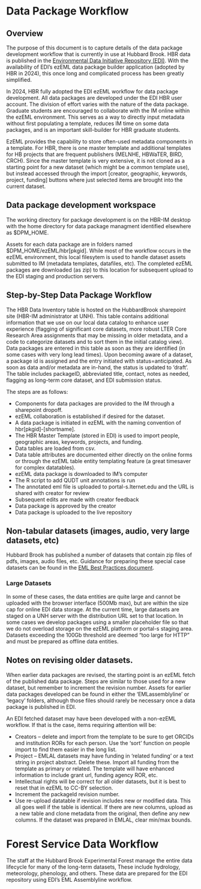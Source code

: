 # Data Package Workflow

## Overview

The purpose of this document is to capture details of the data package development workflow that is currently in use at Hubbard Brook. HBR data is published in the [Environmental Data Initiative Repository (EDI)](https://edirepository.org). With the availability of EDI's ezEML data package builder application (adopted by HBR in 2024), this once long and complicated process has been greatly simplified. 

In 2024, HBR fully adopted the EDI ezEML workflow for data package development. All data packages are developed under the EDI HBR user account. The division of effort varies with the nature of the data package. Graduate students are encouraged to collaborate with the IM online within the ezEML environment. This serves as a way to directly input metadata without first populating a template, reduces IM time on some data packages, and is an important skill-builder for HBR graduate students.

EzEML provides the capability to store often-used metadata components in a template. For HBR, there is one master template and additional templates for HB projects that are frequent publishers (MELNHE, HBWaTER, BIRD, CRCH). Since the master template is very extensive, it is not cloned as a starting point for a new dataset (which might be a common template use), but instead accessed through the import [creator, geographic, keywords, project, funding] buttons where just selected items are brought into the current dataset.

## Data package development workspace 

The working directory for package development is on the HBR-IM desktop with the home directory for data package managment identified elsewhere as $DPM_HOME.

Assets for each data package are in folders named $DPM_HOME/ezEML/hbr\[pkgid\]. While most of the workflow occurs in the ezEML environment, this local filesytem is used to handle dataset assets submitted to IM (metadata templates, datafiles, etc). The completed ezEML packages are downloaded (as zip) to this location for subsequent upload to the EDI staging and production servers. 

## Step-by-Step Data Package Workflow

The HBR Data Inventory table is hosted on the HubbardBrook sharepoint site (HBR-IM administrator at UNH). This table contains additional information that we use on our local data catalog to enhance user experience (flagging of significant core datasets, more robust LTER Core Research Area assignments that may be missing in older metadata, and a code to categorize datasets and to sort them in the initial catalog view). Data packages are entered in this table as soon as they are identified (in some cases with very long lead times). Upon becoming aware of a dataset, a package id is assigned and the entry initiated with status=anticipated. As soon as data and/or metadata are in-hand, the status is updated to 'draft'. The table includes packageID, abbreviated title, contact, notes as needed, flagging as long-term core dataset, and EDI submission status.

The steps are as follows:
  
- Components for data packages are provided to the IM through a sharepoint dropoff.
- ezEML collaboration is established if desired for the dataset.
- A data package is initiated in ezEML with the naming convention of hbr[pkgid]-[shortname].
* The HBR Master Template (stored in EDI) is used to import people, geographic 
areas, keywords, projects, and funding.
* Data tables are loaded from csv.
* Data table attributes are documented either directly on the online forms 
or through the ezEML table entity templating feature (a great timesaver for 
complex datatables).
* ezEML data package is downloaded to IM's computer 
* The R script to add QUDT unit annotations is run
* The annotated eml file is uploaded to portal-s.lternet.edu and the URL 
is shared with creator for review
* Subsequent edits are made with creator feedback
* Data package is approved by the creator
* Data package is uploaded to the live repository
 

## Non-tabular datasets (images, audio, very large datasets, etc)

Hubbard Brook has published a number of datasets that contain zip files of pdfs, images, audio files, etc. Guidance for preparing these special case datasets can be found in the [EML Best Practices document](https://ediorg.github.io/data-package-best-practices/data-package-design-for-special-cases.html).

### Large Datasets

In some of these cases, the data entities are quite large and cannot be uploaded with the browser interface (500Mb max), but are within the size cap for online EDI data storage. At the current time, large datasets are staged on a UNH server with the distribution URL set to that location. In some cases we develop packages using a smaller placeholder file so that we do not overload storage on the ezEML platform or portal-s staging area. Datasets exceeding the 100Gb threshold are deemed "too large for HTTP” and must be prepared as offline data entities.

## Notes on revising older datasets.

When earlier data packages are revised, the starting point is an ezEML fetch of the published data package. Steps are similar to those used for a new dataset, but remember to increment the revision number. Assets for earlier data packages developed can be found in either the 'EMLassemblyline' or 'legacy' folders, although those files should rarely be necessary once a data package is published in EDI.

An EDI fetched dataset may have been developed with a non-ezEML workflow. If that is the case, items requiring attention will be:
       
* Creators – delete and import from the template to be sure to get ORCIDs and institution RORs for each person. 
Use the 'sort' function on people import to find them easier in the long list.
* Project – EMLAL datasets may have funding in 'related funding' or a text string in project abstract. Delete these. 
Import all funding from the template as primary or related. The template will have enhanced information to include grant url, 
funding agency ROR, etc.
* Intellectual rights will be correct for all older datasets, but it is best to reset that in ezEML to CC-BY selection.
* Increment the packageId revision number.
* Use re-upload datatable if revision includes new or modified data. This all goes well if the table is identical. 
If there are new columns, upload as a new table and clone metadata from the original, then define any new columns.
If the dataset was prepared in EMLAL, clear min/max bounds. 
 
# Forest Service Data Workflow

The staff at the Hubbard Brook Experimental Forest manage the entire data lifecycle for many of the long-term datasets, These include hydrology, meteorology, phenology, and others. These data are prepared for the EDI repository using EDI's EML Assemblyline workflow.
